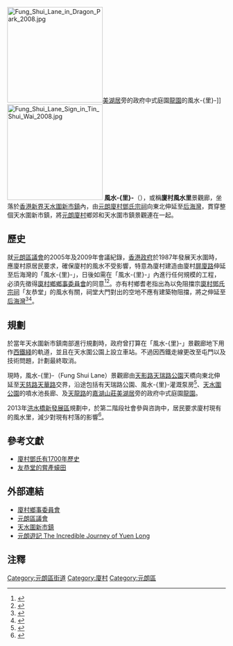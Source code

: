 {{expand|time=2015-08-19T03:29:23+00:00}}
{{noteTA
|T=zh-cn:风水里; zh-sg:风水里; zh-hk:風水里; zh-mo:風水里; zh-tw:風水里;
|1=zh-cn:风水里; zh-sg:风水里; zh-hk:風水里; zh-mo:風水里; zh-tw:風水里;
|2=zh-hans:后海湾 ;zh-cn:深圳湾; zh-sg:后海湾; zh-hk:后海灣; zh-tw:后海灣;
}}
[[File:Fung_Shui_Lane_in_Dragon_Park_2008.jpg|220px]][[美湖居|美湖居]]旁的政府中式庭園[[龍園(嘉湖山莊)|龍園]]的風水-{里}-]]
[[File:Fung_Shui_Lane_Sign_in_Tin_Shui_Wai_2008.jpg|220px]]
'''風水-{里}-'''（{{lang-en|Fung Shui Lane}}），或稱'''廈村風水里'''景觀廊，坐落於[[香港|香港]][[新界|新界]][[天水圍新市鎮|天水圍新市鎮]]內，由[[元朗|元朗]][[廈村|廈村]][[廈村鄧氏宗祠|鄧氏宗祠]]向東北伸延至[[后海灣|后海灣]]，貫穿整個天水圍新市鎮，將[[元朗|元朗]][[廈村|廈村]]鄉郊和天水圍市鎮景觀連在一起。

==歷史==
就[[元朗區議會|元朗區議會]]的2005年及2009年會議紀錄，[[香港政府|香港政府]]於1987年發展天水圍時，應廈村原居民要求，確保廈村的風水不受影響，特意為廈村建造由廈村[[屏廈路|屏廈路]]伸延至后海灣的「風水-{里}-」，日後如需在「風水-{里}-」內進行任何規模的工程，必須先徵得[[廈村鄉鄉事委員會|廈村鄉鄉事委員會]]的同意<ref>{{cite web|author=元朗區議會|title=元朗區議會二零零五年度第四次會議記錄|url=http://www.districtcouncils.gov.hk/archive/yl_d/chinese/agenda_and_minute/DC/2005/Minutes/DC(2005)_4th_Minutes.doc
|accessdate=2015-08-19}}</ref><ref>{{cite web|author=元朗區議會環境改善委員會|title=元朗區議會環境改善委員會二零零九年度第四次會議記錄錄|url=http://www.districtcouncils.gov.hk/archive/yl_d/chinese/agenda_and_minute/EIC/2009/Minutes/EIC(2009)_4th_Minutes.doc
|accessdate=2015-08-19}}</ref>。亦有村鄉耆老指出為以免阻擋宗[[廈村鄧氏宗祠|廈村鄧氏宗祠]]「友恭堂」的風水有關，祠堂大門對出的空地不應有建築物阻擋，將之伸延至[[后海灣|后海灣]]<ref>{{cite web|title=跟蹤碑文及傳說簡介廈村鄧氏宗祠「友恭堂」|url=http://valuables.weshare.hk/yaukungalumni/articles/1617788
|accessdate=2015-08-19}}</ref><ref>{{cite web|publisher=萬里地圖製作中心|title=2015香港大地圖：新界及離島篇|url=https://books.google.com.hk/books?id=t8t7BgAAQBAJ&pg=PA30&lpg=PA30&dq=%E9%A2%A8%E6%B0%B4%E9%87%8C%E5%BB%88%E6%9D%91&source=bl&ots=mwZvyUbSOk&sig=6bfeBMj3sNKHlF2XDfz5gouWlwc&hl=zh-TW&sa=X&ved=0CEoQ6AEwBzgUahUKEwj-m8HY_rPHAhVDGqYKHbHiB-M#v=onepage&q=%E9%A2%A8%E6%B0%B4%E9%87%8C%E5%BB%88%E6%9D%91&f=false
|accessdate=2015-08-19}}</ref>。

==規劃==
於當年天水圍新市鎮南部進行規劃時，政府曾打算在「風水-{里}-」景觀廊地下用作[[西鐵綫|西鐵綫]]的軌道，並且在天水圍公園上設立車站。不過因西鐵走線更改至屯門以及技術問題，計劃最終取消。

現時，風水-{里}-（Fung Shui Lane）景觀廊由[[天影路|天影路]][[天瑞路公園|天瑞路公園]]天橋向東北伸延至[[天慈路|天慈路]][[香港天水圍街道列表|天華路]]交界，沿途包括有天瑞路公園、風水-{里}-灌溉泵房<ref>{{cite web|title=天水圍老照片 Tin Shui Wai Old Days|url=https://www.facebook.com/TSWODS/photos/a.341999002664913.1073741832.118162585048557/341998829331597/?type=1|accessdate=2015-08-19}}</ref>、[[天水圍公園|天水圍公園]]的噴水池長廊、及[[天龍路|天龍路]]的[[嘉湖山莊|嘉湖山莊]][[美湖居|美湖居]]旁的政府中式庭園[[龍園(嘉湖山莊)|龍園]]。

2013年[[洪水橋新發展區|洪水橋新發展區]]規劃中，於第二階段社會參與咨詢中，居民要求廈村現有的風水里，減少對現有村落的影響<ref>{{cite web|title=洪水橋新發展區規劃及工程研究|url=http://www.legco.gov.hk/yr13-14/chinese/panels/dev/papers/dev1022cb1-136-1-ec.pdf|accessdate=2015-08-19}}</ref>。

==參考文獻==
* [https://web.archive.org/web/20141211124612/http://singpao.com/xw/yw/201310/t20131015_465703.html  廈村鄧氏有1700年歷史]
* [http://www.weshare.hk/yaukungalumni/articles/1617787  友恭堂的嘗產蠔田]

==外部連結==
*[http://www.hatsuenrc.org/ 廈村鄉事委員會]
*[https://web.archive.org/web/20060524091925/http://www.districtcouncils.gov.hk/yl/chinese/welcome.htm 元朗區議會]
*[https://web.archive.org/web/20050829183006/http://www.cedd.gov.hk/tc/about/achievements/regional/regi_tinshuiwai.htm 天水圍新市鎮]
*[https://web.archive.org/web/20170630235514/http://www.go2yl.com/ 元朗遊記 The Incredible Journey of Yuen Long]

==注釋==
<div class="references-small">
<references />
</div>


{{YLD}}
{{元朗六鄉}}
{{香港新市鎮}}

[[Category:元朗區街道|Category:元朗區街道]]
[[Category:廈村|Category:廈村]]
[[Category:元朗區|Category:元朗區]]